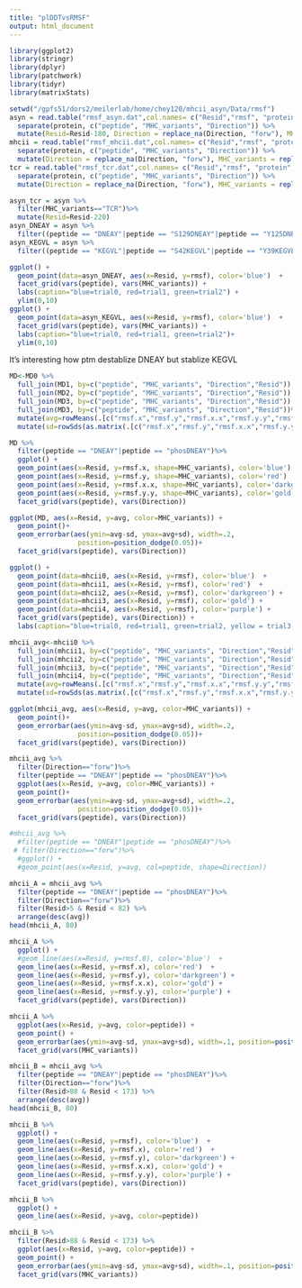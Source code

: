 ```yaml
---
title: "plDDTvsRMSF"
output: html_document
---
```


```r
library(ggplot2)
library(stringr)
library(dplyr)
library(patchwork)
library(tidyr)
library(matrixStats)
```

```r
setwd("/gpfs51/dors2/meilerlab/home/chey120/mhcii_asyn/Data/rmsf")
asyn = read.table("rmsf_asyn.dat",col.names= c("Resid","rmsf", "protein","Trial"), comment = "#", ) %>%
  separate(protein, c("peptide", "MHC_variants", "Direction")) %>%
  mutate(Resid=Resid-180, Direction = replace_na(Direction, "forw"), MHC_variants = replace_na(MHC_variants, "TCR"))
mhcii = read.table("rmsf_mhcii.dat",col.names= c("Resid","rmsf", "protein","Trial"), comment = "#", ) %>%
  separate(protein, c("peptide", "MHC_variants", "Direction")) %>%
  mutate(Direction = replace_na(Direction, "forw"), MHC_variants = replace_na(MHC_variants, "TCR"))
tcr = read.table("rmsf_tcr.dat",col.names= c("Resid","rmsf", "protein","Trial"), comment = "#", ) %>%
  separate(protein, c("peptide", "MHC_variants", "Direction")) %>%
  mutate(Direction = replace_na(Direction, "forw"), MHC_variants = replace_na(MHC_variants, "TCR"))
```

```r
asyn_tcr = asyn %>%
  filter(MHC_variants=="TCR")%>%
  mutate(Resid=Resid-220)
asyn_DNEAY = asyn %>%
  filter((peptide == "DNEAY"|peptide == "S129DNEAY"|peptide == "Y125DNEAY")&Direction=="forw")
asyn_KEGVL = asyn %>%
  filter((peptide == "KEGVL"|peptide == "S42KEGVL"|peptide == "Y39KEGVL")&Direction=="forw")
```

```r
ggplot() +
  geom_point(data=asyn_DNEAY, aes(x=Resid, y=rmsf), color='blue')  +  
  facet_grid(vars(peptide), vars(MHC_variants)) +   
  labs(caption="blue=trial0, red=trial1, green=trial2") +
  ylim(0,10)
ggplot() +
  geom_point(data=asyn_KEGVL, aes(x=Resid, y=rmsf), color='blue')  +  
  facet_grid(vars(peptide), vars(MHC_variants)) +   
  labs(caption="blue=trial0, red=trial1, green=trial2")+
  ylim(0,10)
```
It's interesting how ptm destablize DNEAY but stablize KEGVL
```r
MD<-MD0 %>%
  full_join(MD1, by=c("peptide", "MHC_variants", "Direction","Resid")) %>%
  full_join(MD2, by=c("peptide", "MHC_variants", "Direction","Resid")) %>%
  full_join(MD3, by=c("peptide", "MHC_variants", "Direction","Resid")) %>%
  full_join(MD3, by=c("peptide", "MHC_variants", "Direction","Resid"))%>%
  mutate(avg=rowMeans(.[c("rmsf.x","rmsf.y","rmsf.x.x","rmsf.y.y","rmsf")], na.rm=TRUE)) %>%
  mutate(sd=rowSds(as.matrix(.[c("rmsf.x","rmsf.y","rmsf.x.x","rmsf.y.y","rmsf")], na.rm=TRUE)))

MD %>%
  filter(peptide == "DNEAY"|peptide == "phosDNEAY")%>%
  ggplot() +
  geom_point(aes(x=Resid, y=rmsf.x, shape=MHC_variants), color='blue')  +   
  geom_point(aes(x=Resid, y=rmsf.y, shape=MHC_variants), color='red')  +   
  geom_point(aes(x=Resid, y=rmsf.x.x, shape=MHC_variants), color='darkgreen') +
  geom_point(aes(x=Resid, y=rmsf.y.y, shape=MHC_variants), color='gold') +
  facet_grid(vars(peptide), vars(Direction))

ggplot(MD, aes(x=Resid, y=avg, color=MHC_variants)) + 
  geom_point()+
  geom_errorbar(aes(ymin=avg-sd, ymax=avg+sd), width=.2,
                 position=position_dodge(0.05))+
  facet_grid(vars(peptide), vars(Direction))
```

```r
ggplot() +
  geom_point(data=mhcii0, aes(x=Resid, y=rmsf), color='blue')  +   
  geom_point(data=mhcii1, aes(x=Resid, y=rmsf), color='red')  +   
  geom_point(data=mhcii2, aes(x=Resid, y=rmsf), color='darkgreen') +
  geom_point(data=mhcii3, aes(x=Resid, y=rmsf), color='gold') +
  geom_point(data=mhcii4, aes(x=Resid, y=rmsf), color='purple') +
  facet_grid(vars(peptide), vars(Direction)) +   
  labs(caption="blue=trial0, red=trial1, green=trial2, yellow = trial3, purple = trial4")
```

```r
mhcii_avg<-mhcii0 %>%
  full_join(mhcii1, by=c("peptide", "MHC_variants", "Direction","Resid")) %>%
  full_join(mhcii2, by=c("peptide", "MHC_variants", "Direction","Resid")) %>%
  full_join(mhcii3, by=c("peptide", "MHC_variants", "Direction","Resid")) %>%
  full_join(mhcii4, by=c("peptide", "MHC_variants", "Direction","Resid")) %>%
  mutate(avg=rowMeans(.[c("rmsf.x","rmsf.y","rmsf.x.x","rmsf.y.y","rmsf")], na.rm=TRUE)) %>%
  mutate(sd=rowSds(as.matrix(.[c("rmsf.x","rmsf.y","rmsf.x.x","rmsf.y.y","rmsf")], na.rm=TRUE)))

ggplot(mhcii_avg, aes(x=Resid, y=avg, color=MHC_variants)) + 
  geom_point()+
  geom_errorbar(aes(ymin=avg-sd, ymax=avg+sd), width=.2,
                 position=position_dodge(0.05))+
  facet_grid(vars(peptide), vars(Direction))
```

```r
mhcii_avg %>%
  filter(Direction=="forw")%>%
  filter(peptide == "DNEAY"|peptide == "phosDNEAY")%>%
  ggplot(aes(x=Resid, y=avg, color=MHC_variants)) + 
  geom_point()+
  geom_errorbar(aes(ymin=avg-sd, ymax=avg+sd), width=.2,
                 position=position_dodge(0.05))+
  facet_grid(vars(peptide), vars(Direction))

#mhcii_avg %>%
  #filter(peptide == "DNEAY"|peptide == "phosDNEAY")%>%
 # filter(Direction=="forw")%>%
  #ggplot() +
  #geom_point(aes(x=Resid, y=avg, col=peptide, shape=Direction))
```

```r
mhcii_A = mhcii_avg %>%
  filter(peptide == "DNEAY"|peptide == "phosDNEAY")%>%
  filter(Direction=="forw")%>%
  filter(Resid>5 & Resid < 82) %>%
  arrange(desc(avg))
head(mhcii_A, 80)

mhcii_A %>%
  ggplot() +
  #geom_line(aes(x=Resid, y=rmsf.0), color='blue')  +   
  geom_line(aes(x=Resid, y=rmsf.x), color='red')  +   
  geom_line(aes(x=Resid, y=rmsf.y), color='darkgreen') +
  geom_line(aes(x=Resid, y=rmsf.x.x), color='gold') +
  geom_line(aes(x=Resid, y=rmsf.y.y), color='purple') +
  facet_grid(vars(peptide), vars(Direction))

mhcii_A %>%
  ggplot(aes(x=Resid, y=avg, color=peptide)) +
  geom_point() +  
  geom_errorbar(aes(ymin=avg-sd, ymax=avg+sd), width=.1, position=position_dodge(0.05))+
  facet_grid(vars(MHC_variants))

```

```r
mhcii_B = mhcii_avg %>%
  filter(peptide == "DNEAY"|peptide == "phosDNEAY")%>%
  filter(Direction=="forw")%>%
  filter(Resid>88 & Resid < 173) %>%
  arrange(desc(avg))
head(mhcii_B, 80)

mhcii_B %>%
  ggplot() +
  geom_line(aes(x=Resid, y=rmsf), color='blue')  +   
  geom_line(aes(x=Resid, y=rmsf.x), color='red')  +   
  geom_line(aes(x=Resid, y=rmsf.y), color='darkgreen') +
  geom_line(aes(x=Resid, y=rmsf.x.x), color='gold') +
  geom_line(aes(x=Resid, y=rmsf.y.y), color='purple') +
  facet_grid(vars(peptide), vars(Direction))

mhcii_B %>%
  ggplot() +
  geom_line(aes(x=Resid, y=avg, color=peptide)) 

mhcii_B %>%
  filter(Resid>88 & Resid < 173) %>%
  ggplot(aes(x=Resid, y=avg, color=peptide)) +
  geom_point() +  
  geom_errorbar(aes(ymin=avg-sd, ymax=avg+sd), width=.1, position=position_dodge(0.05))+
  facet_grid(vars(MHC_variants))
  
```